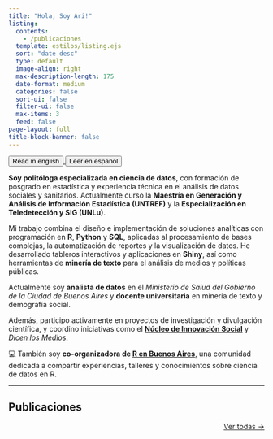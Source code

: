 ```yaml
---
title: "Hola, Soy Ari!"
listing:
  contents: 
    - /publicaciones
  template: estilos/listing.ejs
  sort: "date desc"
  type: default
  image-align: right
  max-description-length: 175
  date-format: medium
  categories: false
  sort-ui: false
  filter-ui: false
  max-items: 3
  feed: false
page-layout: full
title-block-banner: false
---
```


::: {.text-center .btn-group role="group" aria-label="About"}
<a href="about.html"> <button type="button" class="btn btn-primary me-md-2 btn-sm">Read in english</button> </a> <a href="about_es.html"> <button type="button" class="btn btn-primary me-md-2 btn-sm">Leer en español</button> </a>
:::

**Soy politóloga especializada en ciencia de datos**, con formación de posgrado en estadística y experiencia técnica en el análisis de datos sociales y sanitarios. Actualmente curso la **Maestría en Generación y Análisis de Información Estadística (UNTREF)** y la **Especialización en Teledetección y SIG (UNLu)**.

Mi trabajo combina el diseño e implementación de soluciones analíticas con programación en **R**, **Python** y **SQL**, aplicadas al procesamiento de bases complejas, la automatización de reportes y la visualización de datos. He desarrollado tableros interactivos y aplicaciones en **Shiny**, así como herramientas de **minería de texto** para el análisis de medios y políticas públicas.

Actualmente soy **analista de datos** en el *Ministerio de Salud del Gobierno de la Ciudad de Buenos Aires* y **docente universitaria** en minería de texto y demografía social.

Además, participo activamente en proyectos de investigación y divulgación científica, y coordino iniciativas como el [**Núcleo de Innovación Social**](https://nucleodeinnovacionsocial.com.ar/) y [*Dicen los Medios*.](https://dicenlosmedios.com.ar/)

💻 También soy **co-organizadora de [R en Buenos Aires](https://renbaires.github.io/)**[,](https://renbaires.github.io/) una comunidad dedicada a compartir experiencias, talleres y conocimientos sobre ciencia de datos en R.

------------------------------------------------------------------------

## Publicaciones

::: {#publicaciones}
:::

::: {style="text-align: right"}
[Ver todas →](publicaciones.html)
:::
